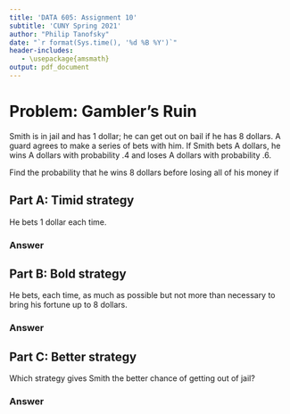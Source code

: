 ```yaml
---
title: 'DATA 605: Assignment 10'
subtitle: 'CUNY Spring 2021'
author: "Philip Tanofsky" 
date: "`r format(Sys.time(), '%d %B %Y')`"
header-includes:
   - \usepackage{amsmath}
output: pdf_document
---
```


# Problem: Gambler's Ruin

Smith is in jail and has 1 dollar; he can get out on bail if he has 8 dollars. A guard agrees to make a series of bets with him. If Smith bets A dollars, he wins A dollars with probability .4 and loses A dollars with probability .6.

Find the probability that he wins 8 dollars before losing all of his money if

## Part A: Timid strategy

He bets 1 dollar each time.

### Answer

## Part B: Bold strategy

He bets, each time, as much as possible but not more than necessary to bring his fortune up to 8 dollars.

### Answer

## Part C: Better strategy

Which strategy gives Smith the better chance of getting out of jail?

### Answer




